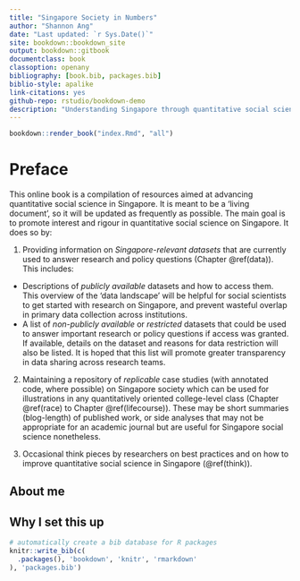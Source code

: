 ```yaml
--- 
title: "Singapore Society in Numbers"
author: "Shannon Ang"
date: "Last updated: `r Sys.Date()`"
site: bookdown::bookdown_site
output: bookdown::gitbook
documentclass: book
classoption: openany
bibliography: [book.bib, packages.bib]
biblio-style: apalike
link-citations: yes
github-repo: rstudio/bookdown-demo
description: "Understanding Singapore through quantitative social science"
---
```


```r
bookdown::render_book("index.Rmd", "all")
```

# Preface {-}
This online book is a compilation of resources aimed at advancing quantitative social science in Singapore. It is meant to be a 'living document', so it will be updated as frequently as possible. The main goal is to promote interest and rigour in quantitative social science on Singapore. It does so by: 

1. Providing information on *Singapore-relevant datasets* that are currently used to answer research and policy questions (Chapter \@ref(data)). This includes: 
  + Descriptions of _publicly available_ datasets and how to access them. This overview of the 'data landscape' will be helpful for social scientists to get started with research on Singapore, and prevent wasteful overlap in primary data collection across institutions.
  + A list of _non-publicly available_ or _restricted_ datasets that could be used to answer important research or policy questions if access was granted. If available, details on the dataset and reasons for data restriction will also be listed. It is hoped that this list will promote greater transparency in data sharing across research teams.
  
2. Maintaining a repository of _replicable_ case studies (with annotated code, where possible) on Singapore society which can be used for illustrations in any quantitatively oriented college-level class (Chapter \@ref(race) to Chapter \@ref(lifecourse)). These may be short summaries (blog-length) of published work, or side analyses that may not be appropriate for an academic journal but are useful for Singapore social science nonetheless.

3. Occasional think pieces by researchers on best practices and on how to improve quantitative social science in Singapore (\@ref(think)).

## About me {-}

## Why I set this up {-}

```r
# automatically create a bib database for R packages
knitr::write_bib(c(
  .packages(), 'bookdown', 'knitr', 'rmarkdown'
), 'packages.bib')
```



